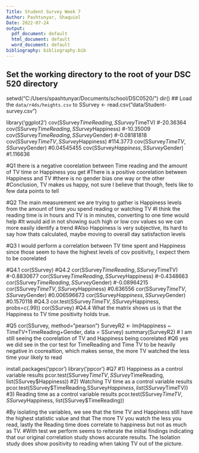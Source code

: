 ---
Title: Student Survey Week 7
Author: Pashtunyar, Shaquiel
Date: 2022-07-24
output:
  pdf_document: default
  html_document: default
  word_document: default
bibliography: bibliography.bib
---
## Set the working directory to the root of your DSC 520 directory
setwd("C:/Users/spashtunyar/Documents/school/DSC0520/")
dir()
## Load the `data/r4ds/heights.csv` to
SSurvey <- read.csv("data/Student-survey.csv")

library('ggplot2')
cov(SSurvey$TimeReading,SSurvey$TimeTV)
#-20.36364
cov(SSurvey$TimeReading,SSurvey$Happiness)
#-10.35009
cov(SSurvey$TimeReading,SSurvey$Gender)
#-0.08181818
cov(SSurvey$TimeTV,SSurvey$Happiness)
#114.3773
cov(SSurvey$TimeTV,SSurvey$Gender)
#0.04545455
cov(SSurvey$Happiness,SSurvey$Gender)
#1.116636

#Q1 there is a negative coorelation between Time reading and the amount of TV time or Happiness you get
#There is a positive coorelation between Happiness and TV
#there is no gender bias one way or the other
#Conclusion, TV makes us happy, not sure I believe that though, feels like to few data points to tell

#Q2 The main measurement we are trying to gather is Happiness levels from the amount of time you spend reading or watching TV
#I think the reading time is in hours and TV is in minutes, converting to one time would help
#It would aid in not showing such high or low cov values so we can more easily identify a trend
#Also Happiness is very subjective, its hard to say how thats calculated, maybe moving to overall day satisfaction levels

#Q3 I would perform a correlation between TV time spent and Happiness since those seem to have the highest levels of cov positivity, I expect them to be coorelated

#Q4.1
cor(SSurvey)
#Q4.2
cor(SSurvey$TimeReading,SSurvey$TimeTV)
#-0.8830677
cor(SSurvey$TimeReading,SSurvey$Happiness)
#-0.4348663
cor(SSurvey$TimeReading,SSurvey$Gender)
#-0.08964215
cor(SSurvey$TimeTV,SSurvey$Happiness)
#0.636556
cor(SSurvey$TimeTV,SSurvey$Gender)
#0.006596673
cor(SSurvey$Happiness,SSurvey$Gender)
#0.1570118
#Q4.3
cor.test(SSurvey$TimeTV,SSurvey$Happiness, probs=c(.99))
cor(SSurvey)
#Q4.4 What the matrix shows us is that the Happiness to TV time positivity holds true.

#Q5
cor(SSurvey, method="pearson")
SurveyR2 <- lm(Happiness ~ TimeTV+TimeReading+Gender, data = SSurvey)
summary(SurveyR2)
# I am still seeing the coorelation of TV and Happiness being coorelated
#Q6 yes we did see in the cor test for TimeReading and Time TV to be heavily negative in coorealtion, which makes sense, the more TV watched the less time your likely to read

install.packages('ppcor')
library('ppcor')
#Q7 
#1) Happiness as a control variable results
pcor.test(SSurvey$TimeTV, SSurvey$TimeReading, list(SSurvey$Happiness))
#2) Watching TV time as a control variable results
pcor.test(SSurvey$TimeReading,SSurvey$Happiness, list(SSurvey$TimeTV))
#3) Reading time as a control variable results
pcor.test(SSurvey$TimeTV, SSurvey$Happiness, list(SSurvey$TimeReading))


#By isolating the variables, we see that the time TV and Happiness still have the highest statistic value and that The more TV you watch the less you read, lastly the Reading time does correlate to happiness but not as much as TV.
#With test we perform seems to reiterate the initial findings indicating that our original correlation study shows accurate results. The Isolation study does show positivity to reading when taking TV out of the picture. 